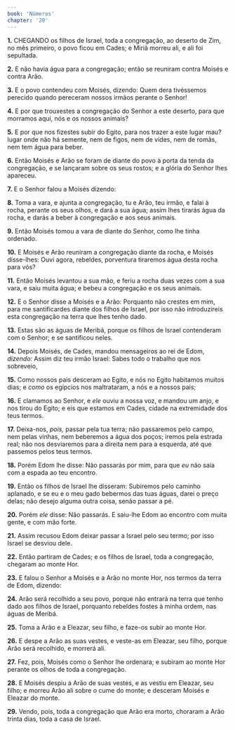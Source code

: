 ```yaml
---
book: 'Números'
chapter: '20'
---
```


**1.** CHEGANDO os filhos de Israel, toda a congregação, ao deserto de Zim, no mês primeiro, o povo ficou em Cades; e Miriã morreu ali, e ali foi sepultada.

**2.** E não havia água para a congregação; então se reuniram contra Moisés e contra Arão.

**3.** E o povo contendeu com Moisés, dizendo: Quem dera tivéssemos perecido quando pereceram nossos irmãos perante o Senhor!

**4.** E por que trouxestes a congregação do Senhor a este deserto, para que morramos aqui, nós e os nossos animais?

**5.** E por que nos fizestes subir do Egito, para nos trazer a este lugar mau? lugar onde não há semente, nem de figos, nem de vides, nem de romãs, nem tem água para beber.

**6.** Então Moisés e Arão se foram de diante do povo à porta da tenda da congregação, e se lançaram sobre os seus rostos; e a glória do Senhor lhes apareceu.

**7.** E o Senhor falou a Moisés dizendo:

**8.** Toma a vara, e ajunta a congregação, tu e Arão, teu irmão, e falai à rocha, perante os seus olhos, e dará a sua água; assim lhes tirarás água da rocha, e darás a beber à congregação e aos seus animais.

**9.** Então Moisés tomou a vara de diante do Senhor, como lhe tinha ordenado.

**10.** E Moisés e Arão reuniram a congregação diante da rocha, e Moisés disse-lhes: Ouvi agora, rebeldes, porventura tiraremos água desta rocha para vós?

**11.** Então Moisés levantou a sua mão, e feriu a rocha duas vezes com a sua vara, e saiu muita água; e bebeu a congregação e os seus animais.

**12.** E o Senhor disse a Moisés e a Arão: Porquanto não crestes em mim, para me santificardes diante dos filhos de Israel, por isso não introduzireis esta congregação na terra que lhes tenho dado.

**13.** Estas são as águas de Meribá, porque os filhos de Israel contenderam com o Senhor; e se santificou neles.

**14.** Depois Moisés, de Cades, mandou mensageiros ao rei de Edom, *dizendo:* Assim diz teu irmão Israel: Sabes todo o trabalho que nos sobreveio,

**15.** Como nossos pais desceram ao Egito, e nós no Egito habitamos muitos dias; e *como* os egípcios nos maltrataram, a nós e a nossos pais;

**16.** E clamamos ao Senhor, e *ele* ouviu a nossa voz, e mandou um anjo, e nos tirou do Egito; e eis que estamos em Cades, cidade na extremidade dos teus termos.

**17.** Deixa-nos, *pois,* passar pela tua terra; não passaremos pelo campo, nem pelas vinhas, nem beberemos a água dos poços; iremos pela estrada real; não nos desviaremos para a direita nem para a esquerda, até que passemos pelos teus termos.

**18.** Porém Edom lhe disse: Não passarás por mim, para que *eu* não saia com a espada ao teu encontro.

**19.** Então os filhos de Israel lhe disseram: Subiremos pelo caminho aplanado, e se eu e o meu gado bebermos das tuas águas, darei o preço delas; não desejo alguma outra coisa, senão passar a pé.

**20.** Porém *ele* disse: Não passarás. E saiu-lhe Edom ao encontro com muita gente, e com mão forte.

**21.** Assim recusou Edom deixar passar a Israel pelo seu termo; por isso Israel se desviou dele.

**22.** Então partiram de Cades; e os filhos de Israel, toda a congregação, chegaram ao monte Hor.

**23.** E falou o Senhor a Moisés e a Arão no monte Hor, nos termos da terra de Edom, dizendo:

**24.** Arão será recolhido a seu povo, porque não entrará na terra que tenho dado aos filhos de Israel, porquanto rebeldes fostes à minha ordem, nas águas de Meribá.

**25.** Toma a Arão e a Eleazar, seu filho, e faze-os subir ao monte Hor.

**26.** E despe a Arão as suas vestes, e veste-as em Eleazar, seu filho, porque Arão será recolhido, e morrerá ali.

**27.** Fez, pois, Moisés como o Senhor lhe ordenara; e subiram ao monte Hor perante os olhos de toda a congregação.

**28.** E Moisés despiu a Arão de suas vestes, e as vestiu em Eleazar, seu filho; e morreu Arão ali sobre o cume do monte; e desceram Moisés e Eleazar do monte.

**29.** Vendo, pois, toda a congregação que Arão era morto, choraram a Arão trinta dias, toda a casa de Israel.
